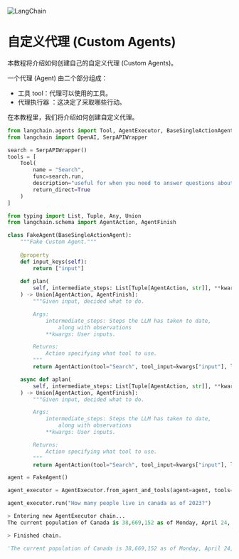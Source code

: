 


<Head>
  <script>
    {
      `(function() {
         var _hmt = _hmt || [];
(function() {
  var hm = document.createElement("script");
  hm.src = "https://hm.baidu.com/hm.js?e60fb290e204e04c5cb6f79b0ac1e697";
  var s = document.getElementsByTagName("script")[0]; 
  s.parentNode.insertBefore(hm, s);
})();
       })();`
    }
  </script>
</Head>

![LangChain](https://pica.zhimg.com/50/v2-56e8bbb52aa271012541c1fe1ceb11a2_r.gif)


自定义代理 (Custom Agents)
===============================================================



本教程将介绍如何创建自己的自定义代理 (Custom Agents)。



一个代理 (Agent) 由二个部分组成：
- 工具 tool：代理可以使用的工具。
- 代理执行器 ：这决定了采取哪些行动。




在本教程里，我们将介绍如何创建自定义代理。




```python
from langchain.agents import Tool, AgentExecutor, BaseSingleActionAgent
from langchain import OpenAI, SerpAPIWrapper

```




```python
search = SerpAPIWrapper()
tools = [
    Tool(
        name = "Search",
        func=search.run,
        description="useful for when you need to answer questions about current events",
        return_direct=True
    )
]

```




```python
from typing import List, Tuple, Any, Union
from langchain.schema import AgentAction, AgentFinish

class FakeAgent(BaseSingleActionAgent):
    """Fake Custom Agent."""
    
    @property
    def input_keys(self):
        return ["input"]
    
    def plan(
        self, intermediate_steps: List[Tuple[AgentAction, str]], **kwargs: Any
    ) -> Union[AgentAction, AgentFinish]:
        """Given input, decided what to do.

        Args:
            intermediate_steps: Steps the LLM has taken to date,
                along with observations
            **kwargs: User inputs.

        Returns:
            Action specifying what tool to use.
        """
        return AgentAction(tool="Search", tool_input=kwargs["input"], log="")

    async def aplan(
        self, intermediate_steps: List[Tuple[AgentAction, str]], **kwargs: Any
    ) -> Union[AgentAction, AgentFinish]:
        """Given input, decided what to do.

        Args:
            intermediate_steps: Steps the LLM has taken to date,
                along with observations
            **kwargs: User inputs.

        Returns:
            Action specifying what tool to use.
        """
        return AgentAction(tool="Search", tool_input=kwargs["input"], log="")
```

```python
agent = FakeAgent()
```

```python
agent_executor = AgentExecutor.from_agent_and_tools(agent=agent, tools=tools, verbose=True)
```

```python
agent_executor.run("How many people live in canada as of 2023?")
```

```python
> Entering new AgentExecutor chain...
The current population of Canada is 38,669,152 as of Monday, April 24, 2023, based on Worldometer elaboration of the latest United Nations data.

> Finished chain.
```

```python
'The current population of Canada is 38,669,152 as of Monday, April 24, 2023, based on Worldometer elaboration of the latest United Nations data.'
```
